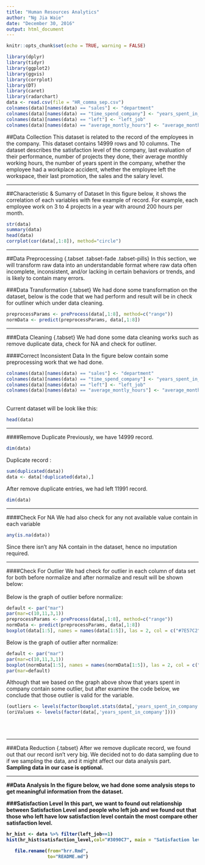 ```yaml
---
title: "Human Resources Analytics"
author: "Ng Jia Waie"
date: "December 30, 2016"
output: html_document
---
```


```r
knitr::opts_chunk$set(echo = TRUE, warning = FALSE)
```

```r
library(dplyr)
library(tidyr)
library(ggplot2)
library(ggvis)
library(corrplot)
library(DT)
library(caret)
library(radarchart)
data <- read.csv(file = "HR_comma_sep.csv")
colnames(data)[names(data) == "sales"] <- "department"
colnames(data)[names(data) == "time_spend_company"] <- "years_spent_in_company"
colnames(data)[names(data) == "left"] <- "left_job"
colnames(data)[names(data) == "average_montly_hours"] <- "average_monthly_hours"
```
##Data Collection
This dataset is related to the record of the employees in the company. This dataset contains 14999 rows and 10 columns. The dataset describes the satisfaction level of the company, last evaluation of their performance, number of projects they done, their average monthly working hours, the number of years spent in the company, whether the employee had a workplace accident, whether the employee left the workspace, their last promotion, the sales and the salary level.
<hr>

##Characteristic & Sumarry of Dataset 
In this figure below, it shows the correlation of each variables with few example of record. For example, each employee work on 3 to 4 projects in a year with around 200 hours per month.
```r
str(data)
summary(data)
head(data)
corrplot(cor(data[,1:8]), method="circle")
```
<hr>


##Data Preprocessing {.tabset .tabset-fade .tabset-pills}
In this section, we will transform raw data into an understandable format where raw data often incomplete, inconsistent, and/or lacking in certain behaviors or trends, and is likely to contain many errors.


###Data Transformation {.tabset}
We had done some transformation on the dataset, below is the code that we had perform and result will be in check for outliner which under data cleaning.
```r
preprocessParams <- preProcess(data[,1:8], method=c("range"))
normData <- predict(preprocessParams, data[,1:8])

```
<hr>

###Data Cleaning {.tabset}
We had done some data cleaning works such as remove duplicate data, check for NA and check for outliner. 

####Correct Inconsistent Data
In the figure below contain some preprocessing work that we had done.
```r
colnames(data)[names(data) == "sales"] <- "department"
colnames(data)[names(data) == "time_spend_company"] <- "years_spent_in_company"
colnames(data)[names(data) == "left"] <- "left_job"
colnames(data)[names(data) == "average_montly_hours"] <- "average_monthly_hours"
```
<br>
Current dataset will be look like this:
```r
head(data)
```
<hr>

####Remove Duplicate
Previously, we have 14999 record.
```r
dim(data)
```
Duplicate record :
```r
sum(duplicated(data))
data <- data[!duplicated(data),]
```
After remove duplicate entries, we had left 11991 record.
```r
dim(data)
```
<hr>

####Check For NA
We had also check for any not available value contain in each variable
```r
any(is.na(data))
```
Since there isn't any NA contain in the dataset, hence no imputation required.
<br>
<hr>

####Check For Outlier
We had check for outlier in each column of data set for both before normalize and after normalize and result will be shown below:
<br>
<br>
Below is the graph of outlier before normalize:
```r
default <- par("mar")
par(mar=c(10,11,3,1))
preprocessParams <- preProcess(data[,1:8], method=c("range"))
normData <- predict(preprocessParams, data[,1:8])
boxplot(data[1:5], names = names(data[1:5]), las = 2, col = c("#7E57C2","#42A5F5","#9CCC65","#EA80FC","#EC407A"), horizontal = T, main="Checking for outliers (Data without normalizing)")
```

Below is the graph of outlier after normalize:
```r
default <- par("mar")
par(mar=c(10,11,3,1))
boxplot(normData[1:5], names = names(normData[1:5]), las = 2, col = c("#7E57C2","#42A5F5","#9CCC65","#EA80FC","#EC407A"), horizontal = T, main="Checking for outliers (Data normalized)")
par(mar=default)
```
Although that we based on the graph above show that years spent in company contain some outlier, but after examine the code below, we conclude that those outlier is valid for the variable.
```r
(outliers <- levels(factor(boxplot.stats(data[,'years_spent_in_company'])$out)))
(oriValues <- levels(factor(data[,'years_spent_in_company'])))
```
<br>
<br>
<hr>


###Data Reduction {.tabset}
After we remove duplicate record, we found out that our record isn't very big. We decided not to do data sampling due to if we sampling the data, and it might affect our data analysis part.
<br>
<strong>Sampling data in our case is optional.<strong>
<hr>


##Data Analysis
In the figure below, we had done some analysis steps to get meaningful information from the dataset.


###Satisfaction Level
   In this part, we want to found out relationship between Satisfaction Level and people who left job and we found out that those who left have low satisfaction level contain the most compare other satisfaction level.

```r
hr_hist <- data %>% filter(left_job==1)
hist(hr_hist$satisfaction_level,col="#3090C7", main = "Satisfaction level : left job")
```










```r
   file.rename(from="hrr.Rmd", 
               to="README.md")
```
